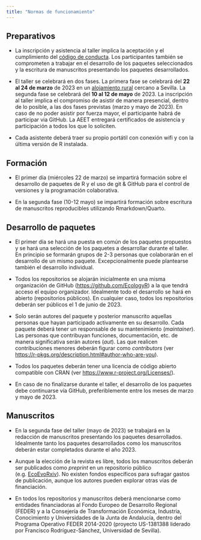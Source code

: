 ```yaml
---
title: "Normas de funcionamiento"
---
```


## Preparativos

- La inscripción y asistencia al taller implica la aceptación y el cumplimiento del [código de conducta](codigo-de-conducta.qmd). Los participantes también se comprometen a trabajar en el desarrollo de los paquetes seleccionados y la escritura de manuscritos presentando los paquetes desarrollados. 

- El taller se celebrará en dos fases. La primera fase se celebrará del **22 al 24 de marzo** de 2023 en un [alojamiento rural](http://www.unedco.es/) cercano a Sevilla. La segunda fase se celebrará del **10 al 12 de mayo** de 2023. La inscripción al taller implica el compromiso de asistir de manera presencial, dentro de lo posible, a las dos fases previstas (marzo y mayo de 2023). En caso de no poder asistir por fuerza mayor, el participante habrá de participar via GitHub. La AEET entregará certificados de asistencia y participación a todos los que lo soliciten.

- Cada asistente deberá traer su propio portátil con conexión wifi y con la última versión de R instalada.


## Formación

- El primer día (miércoles 22 de marzo) se impartirá formación sobre el desarrollo de paquetes de R y el uso de git & GitHub para el control de versiones y la programación colaborativa.

- En la segunda fase (10-12 mayo) se impartirá formación sobre escritura de manuscritos reproducibles utilizando Rmarkdown/Quarto.


## Desarrollo de paquetes

- El primer día se hará una puesta en común de los paquetes propuestos y se hará una selección de los paquetes a desarrollar durante el taller. En principio se formarán grupos de 2-3 personas que colaborarán en el desarrollo de un mismo paquete. Excepcionalmente puede plantearse también el desarrollo individual. 

- Todos los repositorios se alojarán inicialmente en una misma organización de GitHub (<https://github.com/EcologyR>) a la que tendrá acceso el equipo organizador. Idealmente todo el desarrollo se hará en abierto (repositorios públicos). En cualquier caso, todos los repositorios deberán ser públicos el 1 de junio de 2023. 

- Solo serán autores del paquete y posterior manuscrito aquellas personas que hayan participado activamente en su desarrollo. Cada paquete deberá tener un responsable de su mantenimiento (*maintainer*). Las personas que contribuyan funciones, documentación, etc. de manera significativa serán autores (*aut*). Las que realicen contribuciones menores deberán figurar como *contributors* (ver <https://r-pkgs.org/description.html#author-who-are-you>). 

- Todos los paquetes deberán tener una licencia de código abierto compatible con CRAN (ver <https://www.r-project.org/Licenses/>).

- En caso de no finalizarse durante el taller, el desarrollo de los paquetes debe continuarse vía GitHub, preferiblemente entre los meses de marzo y mayo de 2023.


## Manuscritos

- En la segunda fase del taller (mayo de 2023) se trabajará en la redacción de manuscritos presentando los paquetes desarrollados. Idealmente tanto los paquetes desarrollados como los manuscritos deberán estar completados durante el año 2023.

- Aunque la elección de la revista es libre, todos los manuscritos deberán ser publicados como *preprint* en un repositorio público (e.g. [EcoEvoRxiv](https://ecoevorxiv.org/)). No existen fondos específicos para sufragar gastos de publicación, aunque los autores pueden explorar otras vías de financiación.

- En todos los repositorios y manuscritos deberá mencionarse como entidades financiadoras al Fondo Europeo de Desarrollo Regional (FEDER) y a la Consejería de Transformación Económica, Industria, Conocimiento y Universidades de la Junta de Andalucía, dentro del Programa Operativo FEDER 2014-2020 (proyecto US-1381388 liderado por Francisco Rodríguez-Sánchez, Universidad de Sevilla). 


